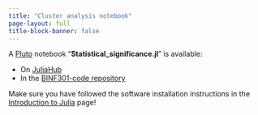 ```yaml
---
title: "Cluster analysis notebook"
page-layout: full
title-block-banner: false
---
```

A [Pluto](https://plutojl.org/) notebook "**Statistical_significance.jl**" is available:


- On [JuliaHub](https://juliahub.com/ui/Notebooks/tmichoel-1/BINF301/Statistical_significance.jl)
- In the [BINF301-code repository](https://github.com/tmichoel/BINF301-ML-for-sysbio-code/)

Make sure you have followed the software installation instructions in the [Introduction to Julia](../julia-intro.qmd) page!